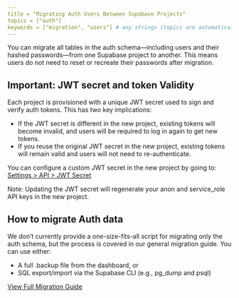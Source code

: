 ```yaml
---
title = "Migrating Auth Users Between Supabase Projects"
topics = ["auth"]
keywords = ["migration", "users"] # any strings (topics are automatically added so no need to duplicate)
---
```


You can migrate all tables in the auth schema—including users and their hashed passwords—from one Supabase project to another. This means users do not need to reset or recreate their passwords after migration.

## Important: JWT secret and token Validity

Each project is provisioned with a unique JWT secret used to sign and verify auth tokens. This has two key implications:

- If the JWT secret is different in the new project, existing tokens will become invalid, and users will be required to log in again to get new tokens.
- If you reuse the original JWT secret in the new project, existing tokens will remain valid and users will not need to re-authenticate.

You can configure a custom JWT secret in the new project by going to:
[Settings > API > JWT Secret](https://supabase.com/dashboard/project/_/settings/api)

Note: Updating the JWT secret will regenerate your anon and service_role API keys in the new project.

## How to migrate Auth data

We don’t currently provide a one-size-fits-all script for migrating only the auth schema, but the process is covered in our general migration guide. You can use either:

- A full .backup file from the dashboard, or
- SQL export/import via the Supabase CLI (e.g., pg_dump and psql)

[View Full Migration Guide](https://supabase.com/docs/guides/platform/migrating-within-supabase)
